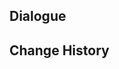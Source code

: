 {{Genius Invokation TCG Stage
|title        = Charlotte: Friendly
|type         = Friendly Fracas
|group        = Invitation Board
|character    = Charlotte
|requirement  = 1
|introduction = "Intense card table competitions can also make for excellent reports... So thanks for providing me with some new material!"<br>Hint: Charlotte's deck uses Character Cards and Action Cards to provide large amounts of healing, before counterattacking defensively once the situation has stabilized.
|objective_1  = Achieve victory
|reward_1     = Charlotte*1
|objective_2  = Achieve victory within 6 rounds
|reward_2     = A Summation of Interest*1
|objective_3  = Achieve victory with characters defeated less than twice during the battle
|reward_3     = A Summation of Interest*1
|lineup       = Charlotte;Barbara;Qiqi
|action       = A Summation of Interest;A Summation of Interest;Ocean-Hued Clam;Ocean-Hued Clam;Fruit of Fulfillment;Fruit of Fulfillment;Elemental Resonance: Woven Ice;Elemental Resonance: Woven Ice;Elemental Resonance: Shattering Ice;Elemental Resonance: Shattering Ice;Crown of Watatsumi;Crown of Watatsumi;Tubby;Tubby;Wangshu Inn;Wangshu Inn;Favonius Cathedral;Favonius Cathedral;Sangonomiya Shrine;Sangonomiya Shrine;Liyue Harbor Wharf;Liyue Harbor Wharf;Tenshukaku;Tenshukaku;Mushroom Pizza;Mushroom Pizza;Mondstadt Hash Brown;Mondstadt Hash Brown;The Bestest Travel Companion!;The Bestest Travel Companion!
|reserve      = 
}}

==Dialogue==
{{Transclude|Genius Invokation TCG/Stage/Charlotte|Friendly Fracas}}

==Change History==
{{Change History|4.5}}